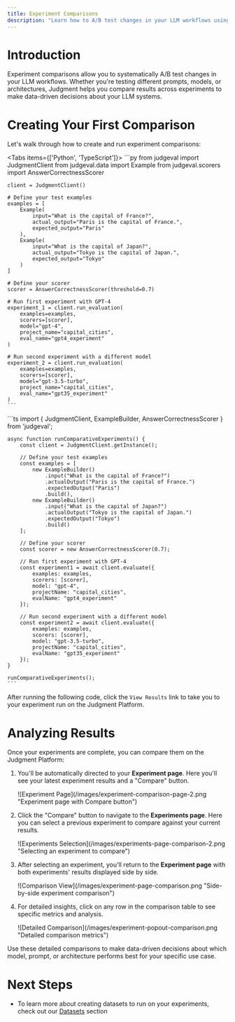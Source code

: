 ```yaml
---
title: Experiment Comparisons
description: "Learn how to A/B test changes in your LLM workflows using experiment comparisons."
---
```


# Introduction

Experiment comparisons allow you to systematically A/B test changes in your LLM workflows. Whether you're testing different prompts, models, or architectures, Judgment helps you compare results across experiments to make data-driven decisions about your LLM systems.

# Creating Your First Comparison

Let's walk through how to create and run experiment comparisons:

<Tabs items={['Python', 'TypeScript']}>
  <Tab value="Python">
    ```py
    from judgeval import JudgmentClient
    from judgeval.data import Example
    from judgeval.scorers import AnswerCorrectnessScorer

    client = JudgmentClient()

    # Define your test examples
    examples = [
        Example(
            input="What is the capital of France?",
            actual_output="Paris is the capital of France.",
            expected_output="Paris"
        ),
        Example(
            input="What is the capital of Japan?",
            actual_output="Tokyo is the capital of Japan.",
            expected_output="Tokyo"
        )
    ]

    # Define your scorer
    scorer = AnswerCorrectnessScorer(threshold=0.7)

    # Run first experiment with GPT-4
    experiment_1 = client.run_evaluation(
        examples=examples,
        scorers=[scorer],
        model="gpt-4",
        project_name="capital_cities",
        eval_name="gpt4_experiment"
    )

    # Run second experiment with a different model
    experiment_2 = client.run_evaluation(
        examples=examples,
        scorers=[scorer],
        model="gpt-3.5-turbo",
        project_name="capital_cities",
        eval_name="gpt35_experiment"
    )
    ```
  </Tab>
  <Tab value="TypeScript">
    ```ts
    import { JudgmentClient, ExampleBuilder, AnswerCorrectnessScorer } from 'judgeval';

    async function runComparativeExperiments() {
        const client = JudgmentClient.getInstance();

        // Define your test examples
        const examples = [
            new ExampleBuilder()
                .input("What is the capital of France?")
                .actualOutput("Paris is the capital of France.")
                .expectedOutput("Paris")
                .build(),
            new ExampleBuilder()
                .input("What is the capital of Japan?")
                .actualOutput("Tokyo is the capital of Japan.")
                .expectedOutput("Tokyo")
                .build()
        ];

        // Define your scorer
        const scorer = new AnswerCorrectnessScorer(0.7);

        // Run first experiment with GPT-4
        const experiment1 = await client.evaluate({
            examples: examples,
            scorers: [scorer],
            model: "gpt-4",
            projectName: "capital_cities",
            evalName: "gpt4_experiment"
        });

        // Run second experiment with a different model
        const experiment2 = await client.evaluate({
            examples: examples,
            scorers: [scorer],
            model: "gpt-3.5-turbo",
            projectName: "capital_cities",
            evalName: "gpt35_experiment"
        });
    }

    runComparativeExperiments();
    ```
  </Tab>
</Tabs>

After running the following code, click the `View Results` link to take you to your experiment run on the Judgment Platform.

# Analyzing Results

Once your experiments are complete, you can compare them on the Judgment Platform:

1. You'll be automatically directed to your **Experiment page**. Here you'll see your latest experiment results and a "Compare" button.
   <div style={{display: 'flex', justifyContent: 'center'}}>
       ![Experiment Page](/images/experiment-comparison-page-2.png "Experiment page with Compare button")
   </div>

2. Click the "Compare" button to navigate to the **Experiments page**. Here you can select a previous experiment to compare against your current results.
   <div style={{display: 'flex', justifyContent: 'center'}}>
       ![Experiments Selection](/images/experiments-page-comparison-2.png "Selecting an experiment to compare")
   </div>

3. After selecting an experiment, you'll return to the **Experiment page** with both experiments' results displayed side by side.
   <div style={{display: 'flex', justifyContent: 'center'}}>
       ![Comparison View](/images/experiment-page-comparison.png "Side-by-side experiment comparison")
   </div>

4. For detailed insights, click on any row in the comparison table to see specific metrics and analysis.
   <div style={{display: 'flex', justifyContent: 'center'}}>
       ![Detailed Comparison](/images/experiment-popout-comparison.png "Detailed comparison metrics")
   </div>

<Tip>
Use these detailed comparisons to make data-driven decisions about which model, prompt, or architecture performs best for your specific use case.
</Tip>

# Next Steps

- To learn more about creating datasets to run on your experiments, check out our [Datasets](/evaluation/datasets) section
